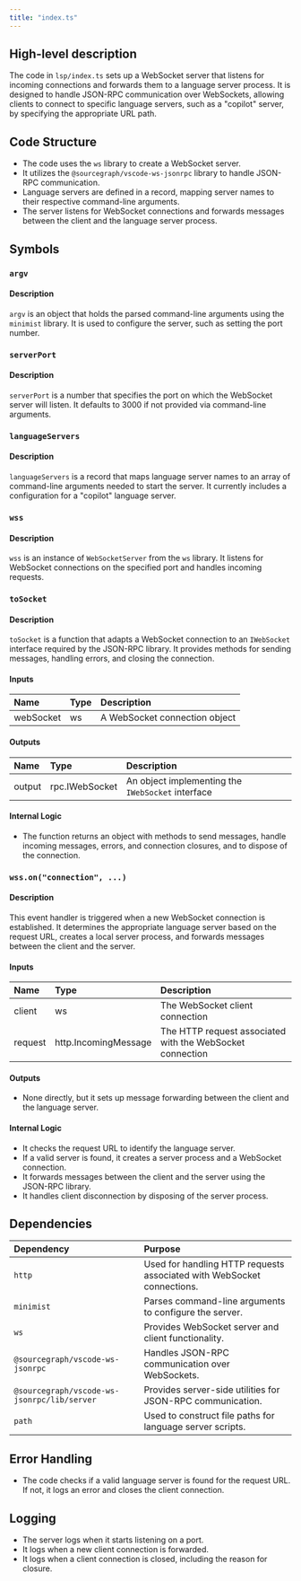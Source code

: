 ```yaml
---
title: "index.ts"
---
```


## High-level description

The code in `lsp/index.ts` sets up a WebSocket server that listens for incoming connections and forwards them to a language server process. It is designed to handle JSON-RPC communication over WebSockets, allowing clients to connect to specific language servers, such as a "copilot" server, by specifying the appropriate URL path.

## Code Structure

- The code uses the `ws` library to create a WebSocket server.
- It utilizes the `@sourcegraph/vscode-ws-jsonrpc` library to handle JSON-RPC communication.
- Language servers are defined in a record, mapping server names to their respective command-line arguments.
- The server listens for WebSocket connections and forwards messages between the client and the language server process.

## Symbols

### `argv`
#### Description
`argv` is an object that holds the parsed command-line arguments using the `minimist` library. It is used to configure the server, such as setting the port number.

### `serverPort`
#### Description
`serverPort` is a number that specifies the port on which the WebSocket server will listen. It defaults to 3000 if not provided via command-line arguments.

### `languageServers`
#### Description
`languageServers` is a record that maps language server names to an array of command-line arguments needed to start the server. It currently includes a configuration for a "copilot" language server.

### `wss`
#### Description
`wss` is an instance of `WebSocketServer` from the `ws` library. It listens for WebSocket connections on the specified port and handles incoming requests.

### `toSocket`
#### Description
`toSocket` is a function that adapts a WebSocket connection to an `IWebSocket` interface required by the JSON-RPC library. It provides methods for sending messages, handling errors, and closing the connection.

#### Inputs
| Name | Type | Description |
|:-----|:-----|:------------|
| webSocket | ws | A WebSocket connection object |

#### Outputs
| Name | Type | Description |
|:-----|:-----|:------------|
| output | rpc.IWebSocket | An object implementing the `IWebSocket` interface |

#### Internal Logic
- The function returns an object with methods to send messages, handle incoming messages, errors, and connection closures, and to dispose of the connection.

### `wss.on("connection", ...)`
#### Description
This event handler is triggered when a new WebSocket connection is established. It determines the appropriate language server based on the request URL, creates a local server process, and forwards messages between the client and the server.

#### Inputs
| Name | Type | Description |
|:-----|:-----|:------------|
| client | ws | The WebSocket client connection |
| request | http.IncomingMessage | The HTTP request associated with the WebSocket connection |

#### Outputs
- None directly, but it sets up message forwarding between the client and the language server.

#### Internal Logic
- It checks the request URL to identify the language server.
- If a valid server is found, it creates a server process and a WebSocket connection.
- It forwards messages between the client and the server using the JSON-RPC library.
- It handles client disconnection by disposing of the server process.

## Dependencies

| Dependency | Purpose |
|:-----------|:--------|
| `http` | Used for handling HTTP requests associated with WebSocket connections. |
| `minimist` | Parses command-line arguments to configure the server. |
| `ws` | Provides WebSocket server and client functionality. |
| `@sourcegraph/vscode-ws-jsonrpc` | Handles JSON-RPC communication over WebSockets. |
| `@sourcegraph/vscode-ws-jsonrpc/lib/server` | Provides server-side utilities for JSON-RPC communication. |
| `path` | Used to construct file paths for language server scripts. |

## Error Handling

- The code checks if a valid language server is found for the request URL. If not, it logs an error and closes the client connection.

## Logging

- The server logs when it starts listening on a port.
- It logs when a new client connection is forwarded.
- It logs when a client connection is closed, including the reason for closure.